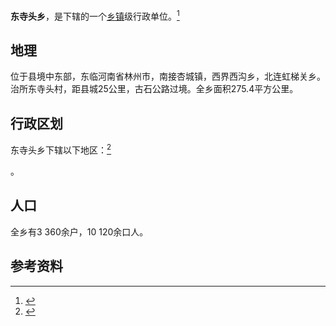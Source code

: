 {{中国乡级行政区
|景观照片文件名 = 平顺太行山大峡谷景区 2020-10-07 03.jpg
|景观照片大小   = 240px
|景观照片描述   = 太行山大峡谷景区
|14/04/25/201/000}}

'''东寺头乡'''，是{{PRC admin/fullname|14/04/25/201/000|3}}下辖的一个[[乡镇|乡镇]]级行政单位。<ref>{{PRC admin/ref sgc|{{PRC admin/parent|14/04/25/201/000}}}}</ref>
== 地理 ==
位于县境中东部，东临河南省林州市，南接杏城镇，西界西沟乡，北连虹梯关乡。治所东寺头村，距县城25公里，古石公路过境。全乡面积275.4平方公里。
== 行政区划 ==

东寺头乡下辖以下地区：<ref>{{PRC admin/ref sgc|14/04/25/201/000}}</ref>

{{PRC admin/children|14/04/25/201/000}}。
== 人口 ==
全乡有3 360余户，10 120余口人。
== 参考资料 ==

{{reflist}}

{{行政区划小作品}}
{{PRC admin/navcat|14/04/25/201/000}}